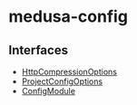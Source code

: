 
# medusa-config

## Interfaces

- [HttpCompressionOptions](../medusa_config/interfaces/medusa_config.HttpCompressionOptions.mdx)
- [ProjectConfigOptions](../medusa_config/interfaces/medusa_config.ProjectConfigOptions.mdx)
- [ConfigModule](../medusa_config/interfaces/medusa_config.ConfigModule.mdx)
